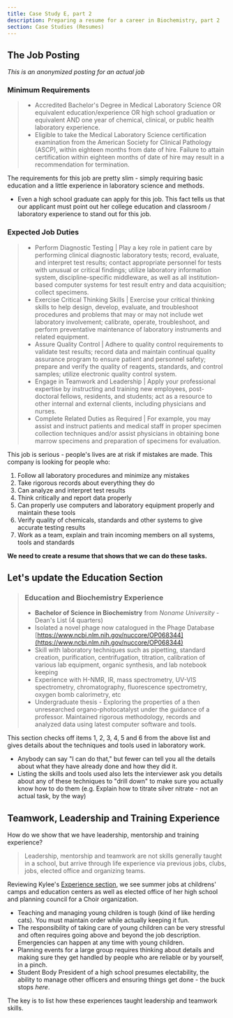 ```yaml
---
title: Case Study E, part 2
description: Preparing a resume for a career in Biochemistry, part 2
section: Case Studies (Resumes)
---
```

 
## The Job Posting

*This is an anonymized posting for an actual job*


### Minimum Requirements

> * Accredited Bachelor's Degree in Medical Laboratory Science OR equivalent education/experience OR
high school graduation or equivalent AND one year of chemical, clinical, or public health laboratory experience.
> * Eligible to take the Medical Laboratory Science certification examination from the American Society for Clinical Pathology (ASCP), within eighteen months from date of hire. Failure to attain certification within eighteen months of date of hire may result in a recommendation for termination.

The requirements for this job are pretty slim - simply requiring basic education and a little experience in laboratory science and methods. 

* Even a high school graduate can apply for this job. This fact tells us that our applicant must point out her college education and classroom / laboratory experience to stand out for this job.

### Expected Job Duties

> * Perform Diagnostic Testing | Play a key role in patient care by performing clinical diagnostic laboratory tests; record, evaluate, and interpret test results; contact appropriate personnel for tests with unusual or critical findings; utilize laboratory information system, discipline-specific middleware, as well as all institution-based computer systems for test result entry and data acquisition; collect specimens. 
> * Exercise Critical Thinking Skills | Exercise your critical thinking skills to help design, develop, evaluate, and troubleshoot procedures and problems that may or may not include wet laboratory involvement; calibrate, operate, troubleshoot, and perform preventative maintenance of laboratory instruments and related equipment.
> * Assure Quality Control | Adhere to quality control requirements to validate test results; record data and maintain continual quality assurance program to ensure patient and personnel safety; prepare and verify the quality of reagents, standards, and control samples; utilize electronic quality control system.
> * Engage in Teamwork and Leadership | Apply your professional expertise by instructing and training new employees, post-doctoral fellows, residents, and students; act as a resource to other internal and external clients, including physicians and nurses. 
> * Complete Related Duties as Required | For example, you may assist and instruct patients and medical staff in proper specimen collection techniques and/or assist physicians in obtaining bone marrow specimens and preparation of specimens for evaluation.

This job is serious - people's lives are at risk if mistakes are made. This company is looking for people who:

1. Follow all laboratory procedures and minimize any mistakes
2. Take rigorous records about everything they do
3. Can analyze and interpret test results
4. Think critically and report data properly
5. Can properly use computers and laboratory equipment properly and maintain these tools
6. Verify quality of chemicals, standards and other systems to give accurate testing results
7. Work as a team, explain and train incoming members on all systems, tools and standards

**We need to create a resume that shows that we can do these tasks.**

## Let's update the Education Section

> ### Education and Biochemistry Experience
> * **Bachelor of Science in Biochemistry** from *Noname University* - Dean's List (4 quarters)
> * Isolated a novel phage now catalogued in the Phage Database [https://www.ncbi.nlm.nih.gov/nuccore/OP068344](https://www.ncbi.nlm.nih.gov/nuccore/OP068344)
> * Skill with laboratory techniques such as pipetting, standard creation, purification, centrifugation, titration, calibration of various lab equipment, organic synthesis, and lab notebook keeping
> * Experience with H-NMR, IR, mass spectrometry, UV-VIS spectrometry, chromatography, fluorescence spectrometry, oxygen bomb calorimetry, etc
> * Undergraduate thesis - Exploring the properties of a then unresearched organo-photocatalyst under the guidance of a professor. Maintained rigorous methodology, records and analyzed data using latest computer software and tools.

This section checks off items 1, 2, 3, 4, 5 and 6 from the above list and gives details about the techniques and tools used in laboratory work. 
* Anybody can say "I can do that," but fewer can tell you all the details about what they have already done and how they did it. 
* Listing the skills and tools used also lets the interviewer ask you details about any of these techniques to "drill down" to make sure you actually know how to do them (e.g. Explain how to titrate silver nitrate - not an actual task, by the way)

## Teamwork, Leadership and Training Experience

How do we show that we have leadership, mentorship and training experience? 

> Leadership, mentorship and teamwork are not skills generally taught in a school, but arrive through life experience via previous jobs, clubs, jobs, elected office and organizing teams.

Reviewing Kylee's [Experience section](/assets/resumes/kylee-schneider/old-experience.jpg), we see summer jobs at childrens' camps and education centers as well as elected office of her high school and planning council for a Choir organization. 

* Teaching and managing young children is tough (kind of like herding cats). You must maintain order while actually keeping it fun.
* The responsibility of taking care of young children can be very stressful and often requires going above and beyond the job description. Emergencies can happen at any time with young children.
* Planning events for a large group requires thinking about details and making sure they get handled by people who are reliable or by yourself, in a pinch.
* Student Body President of a high school presumes electability, the ability to manage other officers and ensuring things get done - the buck stops *here*.

The key is to list how these experiences taught leadership and teamwork skills. 